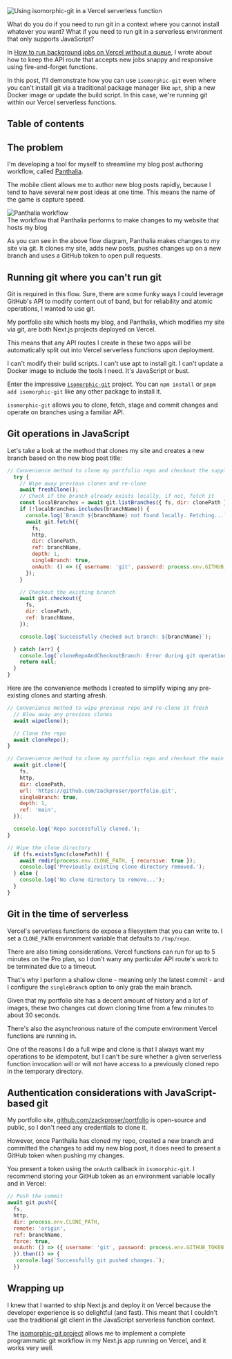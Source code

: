 


<Image src="https://zackproser.b-cdn.net/images/drunk-with-power.webp" alt="Using isomorphic-git in a Vercel serverless function" width={800} height={600}/>

What do you do if you need to run git in a context where you cannot install whatever you want? What if you need to run git 
in a serverless environment that only supports JavaScript?

In [How to run background jobs on Vercel without a queue](/blog/how-to-run-background-jobs-on-vercel-without-a-queue), I wrote about how to keep the API route that accepts new jobs snappy and responsive using fire-and-forget functions.

In this post, I'll demonstrate how you can use `isomorphic-git` even where you can't install git via a traditional package manager like `apt`, ship a new Docker image or update the build script. In this case, we're running 
git within our Vercel serverless functions.

## Table of contents


## The problem

I'm developing a tool for myself to streamline my blog post authoring workflow, called [Panthalia](https://github.com/zackproser/panthalia).

The mobile client allows me to author new blog posts rapidly, because I tend to have several new post ideas at one time. This means the name of the game is capture speed.

<Image src="https://zackproser.b-cdn.net/images/panthalia-git-flow.webp" alt="Panthalia workflow" width={800} height={600}/>
<figcaption>The workflow that Panthalia performs to make changes to my website that hosts my blog</figcaption>

As you can see in the above flow diagram, Panthalia makes changes to my site via git. It clones my site, adds new posts, pushes changes up on a new branch and uses a GitHub token to open pull requests. 

## Running git where you can't run git

Git is required in this flow. Sure, there are some funky ways I could leverage GitHub's API to modify content out of band, but for reliability and atomic operations, I wanted to use git. 

My portfolio site which hosts my blog, and Panthalia, which modifies my site via git, are both Next.js projects deployed on Vercel. 

This means that any API routes I create in these two apps will be automatically split out into Vercel serverless functions upon deployment. 

I can't modify their build scripts. I can't use apt to install git. I can't update a Docker image to include the tools I need. It's JavaScript or bust. 

Enter the impressive [`isomorphic-git`](https://www.npmjs.com/package/isomorphic-git) project. You can `npm install` or `pnpm add isomorphic-git` like any other package to install it.

`isomorphic-git` allows you to clone, fetch, stage and commit changes and operate on branches using a familiar API.

## Git operations in JavaScript

Let's take a look at the method that clones my site and creates a new branch based on the new blog post title: 

```javascript
// Convenience method to clone my portfolio repo and checkout the supplied branch
  try {
    // Wipe away previous clones and re-clone
    await freshClone();
    // Check if the branch already exists locally, if not, fetch it
    const localBranches = await git.listBranches({ fs, dir: clonePath });
    if (!localBranches.includes(branchName)) {
      console.log(`Branch ${branchName} not found locally. Fetching...`);
      await git.fetch({
        fs,
        http,
        dir: clonePath,
        ref: branchName,
        depth: 1,
        singleBranch: true,
        onAuth: () => ({ username: 'git', password: process.env.GITHUB_TOKEN }),
      });
    }

    // Checkout the existing branch
    await git.checkout({
      fs,
      dir: clonePath,
      ref: branchName,
    });

    console.log(`Successfully checked out branch: ${branchName}`);

  } catch (err) {
    console.log(`cloneRepoAndCheckoutBranch: Error during git operations: ${err}`);
    return null;
  }
}
```

Here are the convenience methods I created to simplify wiping any pre-existing clones and starting afresh. 

```javascript
// Convenience method to wipe previous repo and re-clone it fresh
  // Blow away any previous clones 
  await wipeClone();

  // Clone the repo
  await cloneRepo();
}

// Convenience method to clone my portfolio repo and checkout the main branch
  await git.clone({
    fs,
    http,
    dir: clonePath,
    url: 'https://github.com/zackproser/portfolio.git',
    singleBranch: true,
    depth: 1,
    ref: 'main',
  });

  console.log('Repo successfully cloned.');
}

// Wipe the clone directory
  if (fs.existsSync(clonePath)) {
    await rmdir(process.env.CLONE_PATH, { recursive: true });
    console.log('Previously existing clone directory removed.');
  } else {
    console.log('No clone directory to remove...');
  }
}
```

## Git in the time of serverless

Vercel's serverless functions do expose a filesystem that you can write to. I set a `CLONE_PATH` environment variable that defaults to `/tmp/repo`. 

There are also timing considerations. Vercel functions can run for up to 5 minutes on the Pro plan, so I don't wany any particular API route's work to be 
terminated due to a timeout. 

That's why I perform a shallow clone - meaning only the latest commit - and I configure the `singleBranch` option to only grab the main branch. 

Given that my portfolio site has a decent amount of history and a lot of images, these two changes cut down 
cloning time from a few minutes to about 30 seconds.

There's also the asynchronous nature of the compute environment Vercel functions are running in. 

One of the reasons I do a full wipe and clone is that 
I always want my operations to be idempotent, but I can't be sure whether a given serverless function invocation will or will not have access to a previously cloned repo
in the temporary directory. 


## Authentication considerations with JavaScript-based git

My portfolio site, [github.com/zackproser/portfolio](https://github.com/zackproser/portfolio) is open-source and public, so I don't need any credentials to clone it. 

However, once Panthalia has cloned my repo, created a new branch and committed the changes to add my new blog post, it does need to present a 
GitHub token when pushing my changes. 

You present a token using the `onAuth` callback in `isomorphic-git`. I recommend storing your GitHub token as an environment variable locally and in Vercel: 

```javascript
// Push the commit
await git.push({
  fs,
  http,
  dir: process.env.CLONE_PATH,
  remote: 'origin',
  ref: branchName,
  force: true,
  onAuth: () => ({ username: 'git', password: process.env.GITHUB_TOKEN }),
  }).then(() => {
   console.log(`Successfully git pushed changes.`);
  })

```

## Wrapping up

I knew that I wanted to ship Next.js and deploy it on Vercel because the developer experience is so delightful (and fast). This meant that I couldn't use the traditional git client 
in the JavaScript serverless function context. 

The [isomorphic-git project](https://isomorphic-git.org/) allows me to implement a complete programmatic git workflow in my Next.js app running on Vercel, and it works very well.
